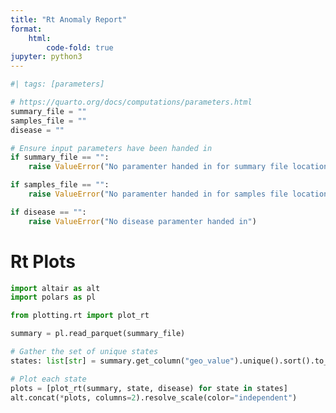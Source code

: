 ```yaml
---
title: "Rt Anomaly Report"
format:
    html:
        code-fold: true
jupyter: python3
---
```


```python
#| tags: [parameters]

# https://quarto.org/docs/computations/parameters.html
summary_file = ""
samples_file = ""
disease = ""
```
```python
# Ensure input parameters have been handed in
if summary_file == "":
    raise ValueError("No paramenter handed in for summary file location")

if samples_file == "":
    raise ValueError("No paramenter handed in for samples file location")

if disease == "":
    raise ValueError("No disease paramenter handed in")
```

# Rt Plots

```python
import altair as alt
import polars as pl

from plotting.rt import plot_rt

summary = pl.read_parquet(summary_file)

# Gather the set of unique states
states: list[str] = summary.get_column("geo_value").unique().sort().to_list()

# Plot each state
plots = [plot_rt(summary, state, disease) for state in states]
alt.concat(*plots, columns=2).resolve_scale(color="independent")
```
